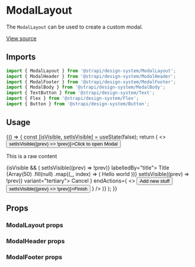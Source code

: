 <!--- ModalLayout.stories.mdx --->


<Meta title="Design System/Components/ModalLayout" component={ModalLayout} />

# ModalLayout

The `ModalLayout` can be used to create a custom modal.

[View source](https://github.com/strapi/design-system/tree/develop/packages/strapi-design-system/src/ModalLayout)

## Imports

```js
import { ModalLayout } from '@strapi/design-system/ModalLayout';
import { ModalHeader } from '@strapi/design-system/ModalHeader';
import { ModalFooter } from '@strapi/design-system/ModalFooter';
import { ModalBody } from '@strapi/design-system/ModalBody';
import { TextButton } from '@strapi/design-system/Text';
import { Flex } from '@strapi/design-system/Flex';
import { Button } from '@strapi/design-system/Button';
```

## Usage

<Canvas>
  <Story name="base">
    {() => {
      const [isVisible, setIsVisible] = useState(false);
      return (
        <>
          <Button onClick={() => setIsVisible((prev) => !prev)}>Click to open Modal</Button>
          <p style={{ height: '60vh' }}>This is a raw content</p>
          {isVisible && (
            <ModalLayout onClose={() => setIsVisible((prev) => !prev)} labelledBy="title">
              <ModalHeader>
                <Typography variant="omega" fontWeight="bold" textColor="neutral800" as="h2" id="title">
                  Title
                </Typography>
              </ModalHeader>
              <ModalBody>
                {Array(50)
                  .fill(null)
                  .map((_, index) => (
                    <Box key={`box-${index}`} padding={8} background="neutral100">
                      Hello world
                    </Box>
                  ))}
              </ModalBody>
              <ModalFooter
                startActions={
                  <Button onClick={() => setIsVisible((prev) => !prev)} variant="tertiary">
                    Cancel
                  </Button>
                }
                endActions={
                  <>
                    <Button variant="secondary">Add new stuff</Button>
                    <Button onClick={() => setIsVisible((prev) => !prev)}>Finish</Button>
                  </>
                }
              />
            </ModalLayout>
          )}
        </>
      );
    }}
  </Story>
</Canvas>

## Props

### ModalLayout props

<ArgsTable of={ModalLayout} />

### ModalHeader props

<ArgsTable of={ModalHeader} />

### ModalFooter props

<ArgsTable of={ModalFooter} />
